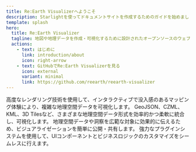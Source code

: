 ```yaml
---
title: Re:Earth Visualizerへようこそ
description: Starlightを使ってドキュメントサイトを作成するためのガイドを始めましょう。
template: splash
hero:
  title: Re:Earth Visualizer
  tagline: 地図や地理データを作成・可視化するために設計されたオープンソースのウェブベースプラットフォーム。
  actions:
    - text: はじめに
      link: introduction/about
      icon: right-arrow
    - text: GitHubでRe:Earth Visualizerを見る
      icon: external
      variant: minimal
      link: https://github.com/reearth/reearth-visualizer
---
```



<CardGrid stagger>
  <Card title="地理空間データの可視化" icon="open-book">
    高度なレンダリング技術を使用して、インタラクティブで没入感のあるマッピング体験により、複雑な地理空間データを可視化します。
  </Card>
  <Card title="多様なデータ形式のサポート" icon="document">
    GeoJSON、CZML、KML、3D
    Tilesなど、さまざまな地理空間データ形式を効率的かつ柔軟に統合し、可視化します。
  </Card>
  <Card title="簡単な公開と共有" icon="rocket">
    地理空間データや洞察を広範な対象に効果的に伝えるため、ビジュアライゼーションを簡単に公開・共有します。
  </Card>
  <Card title="プラグインシステム" icon="puzzle">
    強力なプラグインシステムを使用して、UIコンポーネントとビジネスロジックのカスタマイズをシームレスに行えます。
  </Card>
</CardGrid>
